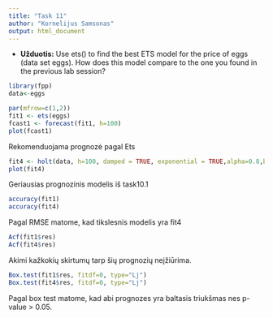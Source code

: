 ```yaml
---
title: "Task 11"
author: "Kornelijus Samsonas"
output: html_document
---
```


* **Užduotis:**  Use ets() to find the best ETS model for the price of eggs (data set eggs). How does this model compare to the one you found in the previous lab session?

```r
library(fpp)
data<-eggs
```

```r
par(mfrow=c(1,2))
fit1 <- ets(eggs)
fcast1 <- forecast(fit1, h=100)
plot(fcast1)
```

Rekomenduojama prognozė pagal Ets

```r
fit4 <- holt(data, h=100, damped = TRUE, exponential = TRUE,alpha=0.8,beta=0.001)
plot(fit4)

```

Geriausias prognozinis modelis iš task10.1

```r
accuracy(fit1)
accuracy(fit4)
```

Pagal RMSE matome, kad tikslesnis modelis yra fit4 

```r
Acf(fit1$res)
Acf(fit4$res)
```

Akimi kažkokių skirtumų tarp šių prognozių neįžiūrima.

```r
Box.test(fit1$res, fitdf=0, type="Lj")
Box.test(fit4$res, fitdf=0, type="Lj")
```

Pagal box test matome, kad abi prognozes yra baltasis triukšmas nes p-value > 0.05.
